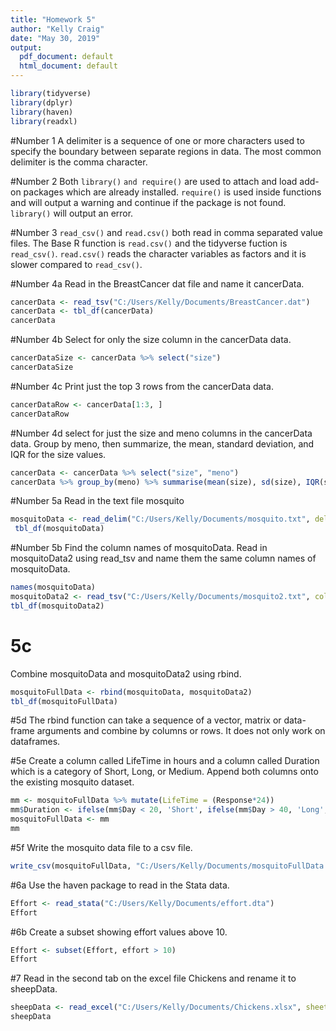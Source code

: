 ```yaml
---
title: "Homework 5"
author: "Kelly Craig"
date: "May 30, 2019"
output:
  pdf_document: default
  html_document: default
---
```


```r
library(tidyverse)
library(dplyr)
library(haven)
library(readxl)
```
#Number 1
A delimiter is a sequence of one or more characters used to specify the boundary between separate regions in data. The most common delimiter is the comma character.  

#Number 2
Both `library()` `and require()` are used to attach and load add-on packages which are already installed. `require()` is used inside functions and will output a warning and continue if the package is not found. `library()` will output an error. 

#Number 3
`read_csv()` and `read.csv()` both read in comma separated value files. The Base R function is `read.csv()` and the tidyverse fuction is `read_csv()`. `read.csv()` reads the character variables as factors and it is slower compared to `read_csv()`.  

#Number 4a
Read in the BreastCancer dat file and name it cancerData.
```r
cancerData <- read_tsv("C:/Users/Kelly/Documents/BreastCancer.dat")
cancerData <- tbl_df(cancerData)
cancerData
```

#Number 4b
Select for only the size column in the cancerData data. 
```r
cancerDataSize <- cancerData %>% select("size")
cancerDataSize
```

#Number 4c
Print just the top 3 rows from the cancerData data. 
```r
cancerDataRow <- cancerData[1:3, ]
cancerDataRow
```

#Number 4d
select for just the size and meno columns in the cancerData data. Group by meno, then summarize, the mean, standard deviation, and IQR for the size values.
```r
cancerData <- cancerData %>% select("size", "meno")
cancerData %>% group_by(meno) %>% summarise(mean(size), sd(size), IQR(size))
```

#Number 5a
Read in the text file mosquito
```r
mosquitoData <- read_delim("C:/Users/Kelly/Documents/mosquito.txt", delim = "&")
 tbl_df(mosquitoData)
```

#Number 5b
Find the column names of mosquitoData. Read in mosquitoData2 using read_tsv and name them the same column names of mosquitoData. 

```r
names(mosquitoData)
mosquitoData2 <- read_tsv("C:/Users/Kelly/Documents/mosquito2.txt", col_names = c("Day","Cage","trt","Response"))
tbl_df(mosquitoData2)

```

# 5c
Combine mosquitoData and mosquitoData2 using rbind.
```r
mosquitoFullData <- rbind(mosquitoData, mosquitoData2)
tbl_df(mosquitoFullData)
```

#5d
The rbind function can take a sequence of a vector, matrix or data-frame arguments and combine by columns or rows. It does not only work on dataframes.  

#5e
Create a column called LifeTime in hours and a column called Duration which is a category of Short, Long, or Medium. Append both columns onto the existing mosquito dataset.
```r
mm <- mosquitoFullData %>% mutate(LifeTime = (Response*24))
mm$Duration <- ifelse(mm$Day < 20, 'Short', ifelse(mm$Day > 40, 'Long', 'Medium'))
mosquitoFullData <- mm
mm
```

#5f
Write the mosquito data file to a csv file.

```r
write_csv(mosquitoFullData, "C:/Users/Kelly/Documents/mosquitoFullData.csv")
```

#6a
Use the haven package to read in the Stata data.
```r
Effort <- read_stata("C:/Users/Kelly/Documents/effort.dta")
Effort
```

#6b
Create a subset showing effort values above 10.
```r
Effort <- subset(Effort, effort > 10)
Effort
```

#7
Read in the second tab on the excel file Chickens and rename it to sheepData.
```r
sheepData <- read_excel("C:/Users/Kelly/Documents/Chickens.xlsx", sheet = "Sheep")
sheepData
```


